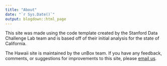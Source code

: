 ```yaml
---
title: "About"
date: "`r Sys.Date()`"
output: blogdown::html_page
---
```


This site was made using the code template created by the Stanford Data Challenge Lab team and is based off of their initial analysis for the state of California.

The Hawaii site is maintained by the unBox team. If you have any feedback, comments, or suggestions for improvements to this site, please [email us](mailto:isfoster96@gmail.com).

